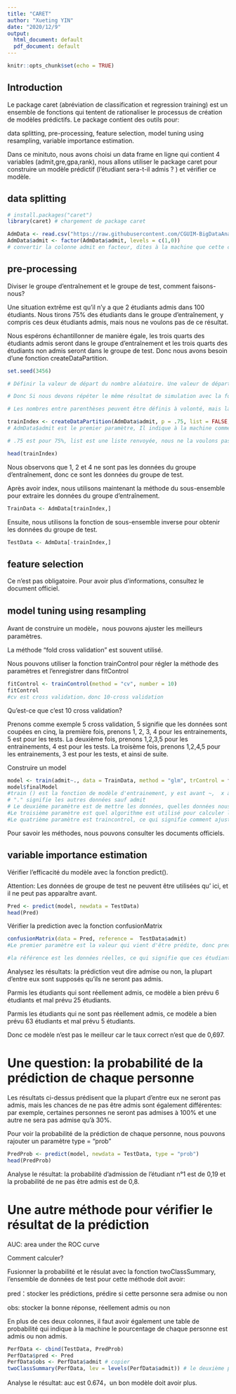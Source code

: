 ---
title: "CARET"
author: "Xueting YIN"
date: "2020/12/9"
output:
  html_document: default
  pdf_document: default
---

```{r setup, include=FALSE}
knitr::opts_chunk$set(echo = TRUE)
```
## Introduction
Le package caret (abréviation de classification et regression training) est un ensemble de fonctions qui tentent de rationaliser le processus de création de modèles prédictifs. Le package contient des outils pour:

data splitting, pre-processing, feature selection, model tuning using resampling, variable importance estimation.

Dans ce minituto, nous avons choisi un data frame en ligne qui contient 4 variables (admit,gre,gpa,rank), nous allons utiliser le package caret pour construire un modèle prédictif (l'étudiant sera-t-il admis ? ) et vérifier ce modèle.

## data splitting
```{r message=FALSE, warning=FALSE, paged.print=FALSE}
# install.packages("caret")
library(caret) # chargement de package caret
```

```{r}
AdmData <- read.csv("https://raw.githubusercontent.com/CGUIM-BigDataAnalysis/BigDataCGUIM/master/binary.csv")  # lire le fichier csv en ligne et mettre dans AdmData
AdmData$admit <- factor(AdmData$admit, levels = c(1,0))
# convertir la colonne admit en facteur, dites à la machine que cette colonne n'est pas des données numériques, mais des données de catégorie，levels est le niveau de facteur，1 pour positive, 0 pour négative
```

## pre-processing
Diviser le groupe d'entraînement et le groupe de test, comment faisons-nous? 

Une situation extrême est qu'il n'y a que 2 étudiants admis dans  100 étudiants. Nous tirons 75% des étudiants dans le groupe d'entraînement, y compris ces deux étudiants admis, mais nous ne voulons pas de ce résultat.

Nous espérons échantillonner de manière égale, les trois quarts des étudiants admis seront dans le groupe d'entraînement et les trois quarts des étudiants non admis seront dans le groupe de test. Donc nous avons besoin d'une fonction createDataPartition.

```{r}
set.seed(3456)

# Définir la valeur de départ du nombre aléatoire. Une valeur de départ spécifique peut générer une séquence pseudo-aléatoire spécifique. Le but principal de cette fonction est de rendre notre simulation reproductible, car nous devons souvent prendre des nombres aléatoires, mais si nous l'exécutons à nouveau, le résultat est différent. 

# Donc Si nous devons répéter le même résultat de simulation avec la fonction set.seed ().

# Les nombres entre parenthèses peuvent être définis à volonté, mais la partie décimale n'est pas valide. Tant que les nombres entre parenthèses sont identiques, le résultat du traitement aléatoire sera le même.
```

```{r}
trainIndex <- createDataPartition(AdmData$admit, p = .75, list = FALSE, times = 1)
# AdmData$admit est le premier paramètre, Il indique à la machine comment échantillonner. Les personnes dont l'admission est 1, prennent 75%, est 0 prennent également 75%.

# .75 est pour 75%, list est une liste renvoyée, nous ne la voulons pas, times est pour échantionner combien de fois
```

```{r}
head(trainIndex)
```
Nous observons que 1, 2 et 4 ne sont pas les données du groupe d'entraînement, donc ce sont les données du groupe de test.

Après avoir index, nous utilisons maintenant la méthode du sous-ensemble pour extraire les données du groupe d'entraînement.

```{r}
TrainData <- AdmData[trainIndex,]
```
Ensuite, nous utilisons la fonction de sous-ensemble inverse pour obtenir les données du groupe de test. 

```{r}
TestData <- AdmData[-trainIndex,]
```
## feature selection
Ce n'est pas obligatoire. Pour avoir plus d'informations, consultez le document officiel. 

## model tuning using resampling

Avant de construire un modèle，nous pouvons ajuster les meilleurs paramètres.

La méthode "fold cross validation" est souvent utilisé.

Nous pouvons utiliser la fonction trainControl pour régler la méthode des paramètres et l'enregistrer dans fitControl

```{r, results="hide"}
fitControl <- trainControl(method = "cv", number = 10)
fitControl
#cv est cross validation，donc 10-cross validation
```

Qu'est-ce que c'est 10 cross validation?

Prenons comme exemple 5 cross validation, 5 signifie que les données sont coupées en cinq, la première fois, prenons 1, 2, 3, 4 pour les entrainements, 5 est pour les tests.  La deuxième fois, prenons 1,2,3,5 pour les entrainements, 4 est pour les tests. La troisème fois, prenons 1,2,4,5 pour les entrainements, 3 est pour les tests, et ainsi de suite. 

Construire un model
```{r}
model <- train(admit~., data = TrainData, method = "glm", trControl = fitControl)
model$finalModel
#train () est la fonction de modèle d'entrainement, y est avant ~,  x à l'arrière de ~. y indique si l'élève sera admis, et x indique quelle prédiction est utilisée. 
# "." signifie les autres données sauf admit
# Le deuxième paramètre est de mettre les données, quelles données nous utilisons.
#Le troisième paramètre est quel algorithme est utilisé pour calculer le modèle
#Le quatrième paramètre est traincontrol, ce qui signifie comment ajuster les paramètres
```
Pour savoir les méthodes, nous pouvons consulter les documents officiels. 

## variable importance estimation

Vérifier l'efficacité du modèle avec la fonction predict(). 

Attention: Les données de groupe de test ne peuvent être utilisées qu' ici, et il ne peut pas apparaître avant.

```{r}
Pred <- predict(model, newdata = TestData)
head(Pred)
```

Vérifier la prediction avec la fonction confusionMatrix
```{r}
confusionMatrix(data = Pred, reference =  TestData$admit)
#Le premier paramètre est la valeur qui vient d'être prédite, donc pred est un vecteur 0-1 que nous avons vu tout à l'heure.

#la référence est les données réelles, ce qui signifie que ces étudiants seront vraiment admis ou non, et les données sont stockées dans TestData$admit.
```
Analysez les résultats: la prédiction veut dire admise ou non, la plupart d'entre eux sont supposés qu'ils ne seront pas admis.

Parmis les étudiants qui sont réellement admis, ce modèle a bien prévu 6 étudiants et mal prévu 25 étudiants. 

Parmis les étudiants qui ne sont pas réellement admis, ce modèle a bien prévu 63 étudiants et mal prévu 5 étudiants.

Donc ce modèle n'est pas le meilleur car le taux correct n'est que de 0,697.

# Une question: la probabilité de la prédiction de chaque personne

Les résultats ci-dessus prédisent que la plupart d'entre eux ne seront pas admis, mais les chances de ne pas être admis sont également différentes: par exemple, certaines personnes ne seront pas admises à 100% et une autre ne sera pas admise qu'à 30%.


Pour voir la probabilité de la prédiction de chaque personne, nous pouvons rajouter un paramètre type = "prob"

```{r}
PredProb <- predict(model, newdata = TestData, type = "prob")
head(PredProb)
```

Analyse le résultat: la probabilité d'admission de l'étudiant n°1 est de 0,19 et la probabilité de ne pas être admis est de 0,8.

# Une autre méthode pour vérifier le résultat de la prédiction

AUC: area under the ROC curve

Comment calculer? 

Fusionner la probabilité et le résulat avec la fonction twoClassSummary, 
l'ensemble de données de test pour cette méthode doit avoir:

pred：stocker les prédictions, prédire si cette personne sera admise ou non

obs: stocker la bonne réponse, réellement admis ou non

En plus de ces deux colonnes, il faut avoir également une table de probabilité qui indique à la machine le pourcentage de chaque personne est admis ou non admis. 

```{r}
PerfData <- cbind(TestData, PredProb) 
PerfData$pred <- Pred
PerfData$obs <- PerfData$admit # copier
twoClassSummary(PerfData, lev = levels(PerfData$admit)) # le deuxième paramètre lev n'est pas obligatoire，c'est pour dire à la machine dans PerfData, 1 signifie admis, 0 signifie non admis
```
Analyse le résultat: auc est 0.674，un bon modèle doit avoir plus. 








